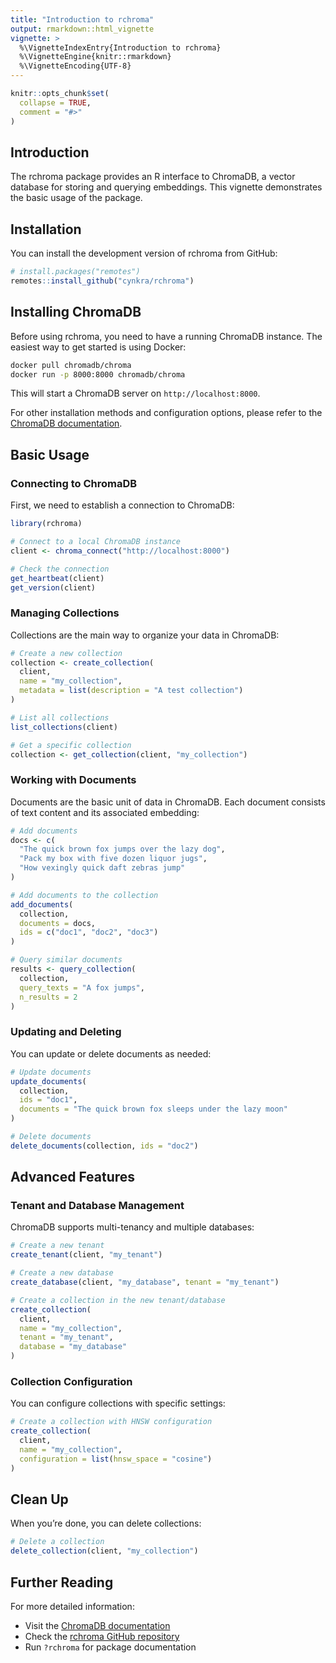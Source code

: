 ```yaml
---
title: "Introduction to rchroma"
output: rmarkdown::html_vignette
vignette: >
  %\VignetteIndexEntry{Introduction to rchroma}
  %\VignetteEngine{knitr::rmarkdown}
  %\VignetteEncoding{UTF-8}
---
```


```r
knitr::opts_chunk$set(
  collapse = TRUE,
  comment = "#>"
)
```

## Introduction

The rchroma package provides an R interface to ChromaDB, a vector database for storing and querying embeddings. This vignette demonstrates the basic usage of the package.

## Installation

You can install the development version of rchroma from GitHub:

```r
# install.packages("remotes")
remotes::install_github("cynkra/rchroma")
```

## Installing ChromaDB

Before using rchroma, you need to have a running ChromaDB instance. The easiest way to get started is using Docker:

```bash
docker pull chromadb/chroma
docker run -p 8000:8000 chromadb/chroma
```

This will start a ChromaDB server on `http://localhost:8000`.

For other installation methods and configuration options, please refer to the [ChromaDB documentation](https://docs.trychroma.com/docs/overview/introduction).

## Basic Usage

### Connecting to ChromaDB

First, we need to establish a connection to ChromaDB:

```r
library(rchroma)

# Connect to a local ChromaDB instance
client <- chroma_connect("http://localhost:8000")

# Check the connection
get_heartbeat(client)
get_version(client)
```

### Managing Collections

Collections are the main way to organize your data in ChromaDB:

```r
# Create a new collection
collection <- create_collection(
  client,
  name = "my_collection",
  metadata = list(description = "A test collection")
)

# List all collections
list_collections(client)

# Get a specific collection
collection <- get_collection(client, "my_collection")
```

### Working with Documents

Documents are the basic unit of data in ChromaDB. Each document consists of text content and its associated embedding:

```r
# Add documents
docs <- c(
  "The quick brown fox jumps over the lazy dog",
  "Pack my box with five dozen liquor jugs",
  "How vexingly quick daft zebras jump"
)

# Add documents to the collection
add_documents(
  collection,
  documents = docs,
  ids = c("doc1", "doc2", "doc3")
)

# Query similar documents
results <- query_collection(
  collection,
  query_texts = "A fox jumps",
  n_results = 2
)
```

### Updating and Deleting

You can update or delete documents as needed:

```r
# Update documents
update_documents(
  collection,
  ids = "doc1",
  documents = "The quick brown fox sleeps under the lazy moon"
)

# Delete documents
delete_documents(collection, ids = "doc2")
```

## Advanced Features

### Tenant and Database Management

ChromaDB supports multi-tenancy and multiple databases:

```r
# Create a new tenant
create_tenant(client, "my_tenant")

# Create a new database
create_database(client, "my_database", tenant = "my_tenant")

# Create a collection in the new tenant/database
create_collection(
  client,
  name = "my_collection",
  tenant = "my_tenant",
  database = "my_database"
)
```

### Collection Configuration

You can configure collections with specific settings:

```r
# Create a collection with HNSW configuration
create_collection(
  client,
  name = "my_collection",
  configuration = list(hnsw_space = "cosine")
)
```

## Clean Up

When you're done, you can delete collections:

```r
# Delete a collection
delete_collection(client, "my_collection")
```

## Further Reading

For more detailed information:

- Visit the [ChromaDB documentation](https://docs.trychroma.com/)
- Check the [rchroma GitHub repository](https://github.com/cynkra/rchroma)
- Run `?rchroma` for package documentation